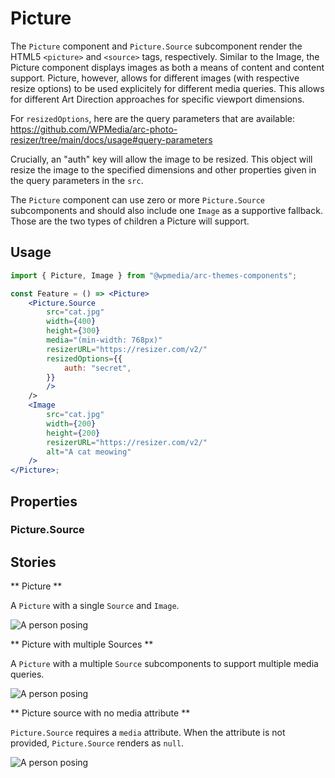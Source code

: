 

<Meta title="Components/Picture" component={Picture} />

# Picture

The `Picture` component and `Picture.Source` subcomponent render the HTML5 `<picture>` and `<source>` tags, respectively. Similar to the Image, the Picture component displays images as both a means of content and content support. Picture, however, allows for different images (with respective resize options) to be used explicitely for different media queries. This allows for different Art Direction approaches for specific viewport dimensions.

For `resizedOptions`, here are the query parameters that are available:
https://github.com/WPMedia/arc-photo-resizer/tree/main/docs/usage#query-parameters

Crucially, an "auth" key will allow the image to be resized. This object will resize the image to the specified dimensions and other properties given in the query parameters in the `src`.

The `Picture` component can use zero or more `Picture.Source` subcomponents and should also include one `Image` as a supportive fallback. Those are the two types of children a Picture will support.

## Usage

```jsx
import { Picture, Image } from "@wpmedia/arc-themes-components";

const Feature = () => <Picture>
	<Picture.Source
		src="cat.jpg"
		width={400}
		height={300}
		media="(min-width: 768px)"
		resizerURL="https://resizer.com/v2/"
		resizedOptions={{
			auth: "secret",
		}}
		/>
	/>
	<Image
		src="cat.jpg"
		width={200}
		height={200}
		resizerURL="https://resizer.com/v2/"
		alt="A cat meowing"
	/>
</Picture>;
```

## Properties

<ArgsTable of={Picture} />

### Picture.Source

<ArgsTable of={Picture.Source} />

## Stories

** Picture **

A `Picture` with a single `Source` and `Image`.

<Canvas>
	<Story name="Picture">
		<Picture>
			<Picture.Source
				src="HY6LDPEW4BBFDLBYD4S3S7LZ3E.jpg"
				width={400}
				height={300}
				media="(min-width: 768px)"
				resizerOptions={{
					auth: "ab9e85e4ddf84da579c217bc66331a71941bd99dcfbc17ef0f25b166a094bec4",
				}}
				resizerURL="https://themesinternal-themesinternal-sandbox.web.arc-cdn.net/resizer/v2/"
			/>
			<Image
				src="HY6LDPEW4BBFDLBYD4S3S7LZ3E.jpg"
				alt="A person posing"
				height={300}
				width={300}
				resizedOptions={{
					auth: "ab9e85e4ddf84da579c217bc66331a71941bd99dcfbc17ef0f25b166a094bec4",
				}}
				resizerURL="https://themesinternal-themesinternal-sandbox.web.arc-cdn.net/resizer/v2/"
			/>
		</Picture>
	</Story>
</Canvas>

** Picture with multiple Sources **

A `Picture` with a multiple `Source` subcomponents to support multiple media queries.

<Canvas>
	<Story name="Picture with multiple Sources">
		<Picture>
			<Picture.Source
				src="HY6LDPEW4BBFDLBYD4S3S7LZ3E.jpg"
				width={500}
				height={300}
				media="(min-width: 768px)"
				resizerOptions={{
					auth: "ab9e85e4ddf84da579c217bc66331a71941bd99dcfbc17ef0f25b166a094bec4",
				}}
				resizerURL="https://themesinternal-themesinternal-sandbox.web.arc-cdn.net/resizer/v2/"
			/>
			<Image
				src="HY6LDPEW4BBFDLBYD4S3S7LZ3E.jpg"
				alt="A person posing"
				height={300}
				width={300}
				resizedOptions={{
					auth: "ab9e85e4ddf84da579c217bc66331a71941bd99dcfbc17ef0f25b166a094bec4",
				}}
				resizerURL="https://themesinternal-themesinternal-sandbox.web.arc-cdn.net/resizer/v2/"
			/>
		</Picture>
	</Story>
</Canvas>

** Picture source with no media attribute **

`Picture.Source` requires a `media` attribute. When the attribute is not provided, `Picture.Source` renders as `null`.

<Canvas>
	<Story name="Picture source is not rendered if it has no media attribute">
		<Picture>
			<Picture.Source
				src="HY6LDPEW4BBFDLBYD4S3S7LZ3E.jpg"
				width={500}
				height={300}
				resizerOptions={{
					auth: "ab9e85e4ddf84da579c217bc66331a71941bd99dcfbc17ef0f25b166a094bec4",
				}}
				resizerURL="https://themesinternal-themesinternal-sandbox.web.arc-cdn.net/resizer/v2/"
			/>
			<Image
				src="HY6LDPEW4BBFDLBYD4S3S7LZ3E.jpg"
				alt="A person posing"
				height={300}
				width={300}
				resizedOptions={{
					auth: "ab9e85e4ddf84da579c217bc66331a71941bd99dcfbc17ef0f25b166a094bec4",
				}}
				resizerURL="https://themesinternal-themesinternal-sandbox.web.arc-cdn.net/resizer/v2/"
			/>
		</Picture>
	</Story>
</Canvas>
